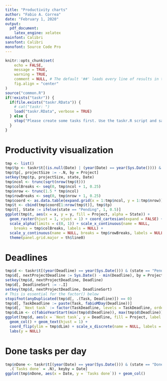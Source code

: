 ```yaml
---
title: "Productivity charts"
author: "Fabio A. Correa"
date: "February 1, 2020"
output:
  pdf_document:
    latex_engine: xelatex
mainfont: Calibri
sansfont: Calibri
monofont: Source Code Pro
---
```


```r
knitr::opts_chunk$set(
	echo = FALSE,
	message = TRUE,
	warning = TRUE,
	comment = NULL, # The default '##' leads every line of results in the final document
	fig.align = "center"
)
source("common.R")
if(!exists("taskr")) {
  if(file.exists("taskr.RData")) {
    # cat("taskr: ")
    load("taskr.RData", verbose = TRUE)
  } else {
    stop("Please create some tasks first. Use the taskr.R script and save to disk.\n")
  }
}
```

# Productivity visualization
```r
tmp <- list()
tmp$tp <- taskr$t[(is.null(Date) | (year(Date) == year(Sys.Date()))) & (state != "Abandoned") & !(Project %in% c("Weight loss", "Study Chinese", "Housekeeping", "Example project"))]
tmp$tp[, projectSize := -.N, by = Project]
setkey(tmp$tp, projectSize, state, Date)
tmp$ncol <- trunc(sqrt(nrow(tmp$t)))
tmp$colBreaks <- seq(0, tmp$ncol + 1, 0.25)
tmp$nrow <- trunc(1.5 * tmp$ncol)
tmp$rowBreaks <- seq(0, tmp$nrow + 1, 0.25)
tmp$coord <- as.data.table(expand.grid(x = 1:tmp$ncol, y = 1:tmp$nrow))
tmp$t <- cbind(tmp$coord[1:nrow(tmp$t)], tmp$tp)
tmp$t[, State := ifelse(state == "Pending", 1, 0.5)]
ggplot(tmp$t, aes(x = x, y = y, fill = Project, alpha = State)) +
  geom_raster(hjust = 1, vjust = 1) + coord_cartesian(expand = FALSE) +
  scale_alpha(limits = c(0, 1)) + scale_x_continuous(name = NULL,
    breaks = tmp$colBreaks, labels = NULL) +
  scale_y_continuous(name = NULL, breaks = tmp$rowBreaks, labels = NULL) +
  theme(panel.grid.major = th$line0)
```

# Deadlines
```r
tmp$d <- taskr$t[(year(Deadline) == year(Sys.Date())) & (state == "Pending")]
tmp$d[, nextProjectDeadline := Sys.Date() - min(Deadline), by = Project]
setkey(tmp$d, nextProjectDeadline, Deadline)
tmp$d[, DeadlineSort := -.I]
setkey(tmp$d, nextProjectDeadline, DeadlineSort)
# This is essential for the factor() below
stopifnot(anyDuplicated(tmp$d[, .(Task, Deadline)]) == 0)
tmp$d[, TaskDeadline := paste(Task, fabioMDay(Deadline))]
tmp$d[, `Next task` := factor(TaskDeadline, levels = TaskDeadline, ordered = TRUE)]
tmp$dLim <- c(fabioYearStart(min(tmp$d$Deadline)), max(tmp$d$Deadline))
ggplot(tmp$d, aes(x = `Next task`, y = Deadline, fill = Project, label = TaskDeadline)) +
  geom_col() + geom_text(hjust = 1) +
  coord_flip(ylim = tmp$dLim) + scale_x_discrete(name = NULL, labels = NULL) +
  labs(y = NULL)
```

# Done tasks per day
```r
tmp$nDone <- taskr$t[(year(Date) == year(Sys.Date())) & (state == "Done"),
  .(`Tasks done` = .N), keyby = Date]
ggplot(tmp$nDone, aes(x = Date, y = `Tasks done`)) + geom_col()
```


